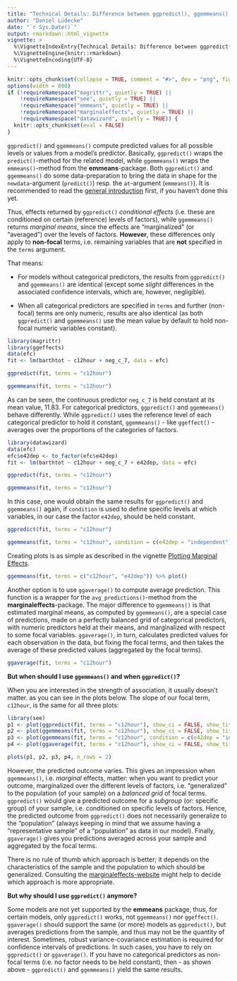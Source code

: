 ```yaml
---
title: "Technical Details: Difference between ggpredict(), ggemmeans() and ggaverage()"
author: "Daniel Lüdecke"
date: "`r Sys.Date()`"
output: rmarkdown::html_vignette
vignette: >
  %\VignetteIndexEntry{Technical Details: Difference between ggpredict(), ggemmeans() and ggaverage()}
  %\VignetteEngine{knitr::rmarkdown}
  %\VignetteEncoding{UTF-8}
---
```


```r
knitr::opts_chunk$set(collapse = TRUE, comment = "#>", dev = "png", fig.width = 7, fig.height = 3.5, message = FALSE, warning = FALSE)
options(width = 800)
if (!requireNamespace("magrittr", quietly = TRUE) ||
    !requireNamespace("see", quietly = TRUE) ||
    !requireNamespace("emmeans", quietly = TRUE) ||
    !requireNamespace("marginaleffects", quietly = TRUE) ||
    !requireNamespace("datawizard", quietly = TRUE)) {
  knitr::opts_chunk$set(eval = FALSE)
}
```

`ggpredict()` and `ggemmeans()` compute predicted values for all possible levels or values from a model's predictor. Basically, `ggpredict()` wraps the `predict()`-method for the related model, while `ggemmeans()` wraps the `emmeans()`-method from the **emmeans**-package. Both `ggpredict()` and `ggemmeans()` do some data-preparation to bring the data in shape for the `newdata`-argument (`predict()`) resp. the `at`-argument (`emmeans()`). It is recommended to read the [general introduction](ggeffects.html) first, if you haven't done this yet.

Thus, effects returned by `ggpredict()` _conditional effects_ (i.e. these are conditioned on certain (reference) levels of factors), while `ggemmeans()` returns _marginal means_, since the effects are "marginalized" (or "averaged") over the levels of factors. **However**, these differences only apply to **non-focal** terms, i.e. remaining variables that are **not** specified in the `terms` argument.

That means:

- For models without categorical predictors, the results from `ggpredict()` and `ggemmeans()` are identical (except some _slight_ differences in the associated confidence intervals, which are, however, negligible).

- When all categorical predictors are specified in `terms` and further (non-focal) terms are only numeric, results are also identical (as both `ggpredict()` and `ggemmeans()` use the mean value by default to hold non-focal numeric variables constant).

```r
library(magrittr)
library(ggeffects)
data(efc)
fit <- lm(barthtot ~ c12hour + neg_c_7, data = efc)

ggpredict(fit, terms = "c12hour")

ggemmeans(fit, terms = "c12hour")
```

As can be seen, the continuous predictor `neg_c_7` is held constant at its mean value, 11.83. For categorical predictors, `ggpredict()` and `ggemmeans()` behave differently. While `ggpredict()` uses the reference level of each categorical predictor to hold it constant, `ggemmeans()` - like `ggeffect()` - averages over the proportions of the categories of factors.

```r
library(datawizard)
data(efc)
efc$e42dep <- to_factor(efc$e42dep)
fit <- lm(barthtot ~ c12hour + neg_c_7 + e42dep, data = efc)

ggpredict(fit, terms = "c12hour")

ggemmeans(fit, terms = "c12hour")
```

In this case, one would obtain the same results for `ggpredict()` and `ggemmeans()` again, if `condition` is used to define specific levels at which variables, in our case the factor `e42dep`, should be held constant.

```r
ggpredict(fit, terms = "c12hour")

ggemmeans(fit, terms = "c12hour", condition = c(e42dep = "independent"))
```

Creating plots is as simple as described in the vignette [Plotting Marginal Effects](introduction_plotmethod.html).

```r
ggemmeans(fit, terms = c("c12hour", "e42dep")) %>% plot()
```

Another option is to use `ggaverage()` to compute average prediction. This function is a wrapper for the `avg_predictions()`-method from the **marginaleffects**-package. The major difference to `ggemmeans()` is that estimated marginal means, as computed by `ggemmeans()`, are a special case of predictions, made on a perfectly balanced grid of categorical predictors, with numeric predictors held at their means, and marginalized with respect to some focal variables. `ggaverage()`, in turn, calculates predicted values for each observation in the data, but fixing the focal terms, and then takes the average of these predicted values (aggregated by the focal terms).

```r
ggaverage(fit, terms = "c12hour")
```

**But when should I use `ggemmeans()` and when `ggpredict()`?**

When you are interested in the strength of association, it usually doesn't matter. as you can see in the plots below. The slope of our focal term, `c12hour`, is the same for all three plots:

```r
library(see)
p1 <- plot(ggpredict(fit, terms = "c12hour"), show_ci = FALSE, show_title = FALSE, show_x_title = FALSE, show_y_title = FALSE)
p2 <- plot(ggemmeans(fit, terms = "c12hour"), show_ci = FALSE, show_title = FALSE, show_x_title = FALSE, show_y_title = FALSE)
p3 <- plot(ggemmeans(fit, terms = "c12hour", condition = c(e42dep = "independent")), show_ci = FALSE, show_title = FALSE, show_x_title = FALSE, show_y_title = FALSE)
p4 <- plot(ggaverage(fit, terms = "c12hour"), show_ci = FALSE, show_title = FALSE, show_x_title = FALSE, show_y_title = FALSE)

plots(p1, p2, p3, p4, n_rows = 2)
```

However, the predicted outcome varies. This gives an impression when `ggemmeans()`, i.e. _marginal_ effects, matter: when you want to predict your outcome, marginalized over the different levels of factors, i.e. "generalized" to the population (of your sample) on a _balanced grid_ of focal terms. `ggpredict()` would give a predicted outcome for a _subgroup_ (or: specific group) of your sample, i.e. conditioned on specific levels of factors. Hence, the predicted outcome from `ggpredict()` does not necessarily generalize to the "population" (always keeping in mind that we assume having a "representative sample" of a "population" as data in our model). Finally, `ggaverage()` gives you predictions averaged across your sample and aggregated by the focal terms.

 There is no rule of thumb which approach is better; it depends on the characteristics of the sample and the population to which should be generalized. Consulting the [marginaleffects-website](https://marginaleffects.com/) might help to decide which approach is more appropriate.

**But why should I use `ggpredict()` anymore?**

Some models are not yet supported by the **emmeans** package, thus, for certain models, only `ggpredict()` works, not `ggemmeans()` nor `ggeffect()`. `ggaverage()` should support the same (or more) models as `ggpredict()`, but averages predictions from the sample, and thus may not be the quantity of interest. Sometimes, robust variance-covariance estimation is required for confidence intervals of predictions. In such cases, you have to rely on `ggpredict()` or `ggaverage()`. If you have no categorical predictors as non-focal terms (i.e. no factor needs to be held constant), then - as shown above - `ggpredict()` and `ggemmeans()` yield the same results.
